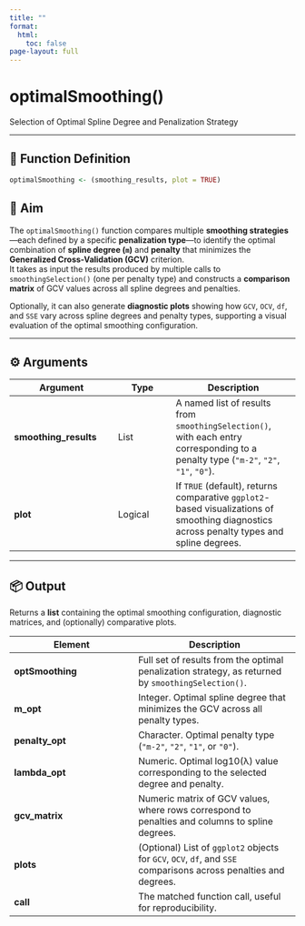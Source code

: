 ```yaml
---
title: ""
format:
  html:
    toc: false
page-layout: full
---
```

  
# optimalSmoothing()
  
Selection of Optimal Spline Degree and Penalization Strategy

---

## 🔹 Function Definition

```r
optimalSmoothing <- (smoothing_results, plot = TRUE)
```

## 🎯 Aim

The `optimalSmoothing()` function compares multiple **smoothing strategies**—each defined by a specific **penalization type**—to identify the optimal combination of **spline degree (`m`)** and **penalty** that minimizes the **Generalized Cross-Validation (GCV)** criterion.  
It takes as input the results produced by multiple calls to `smoothingSelection()` (one per penalty type) and constructs a **comparison matrix** of GCV values across all spline degrees and penalties.

Optionally, it can also generate **diagnostic plots** showing how `GCV`, `OCV`, `df`, and `SSE` vary across spline degrees and penalty types, supporting a visual evaluation of the optimal smoothing configuration.

---

## ⚙️ Arguments

| Argument | Type | Description |
|-----------|------|-------------|
| **smoothing_results** | List | A named list of results from `smoothingSelection()`, with each entry corresponding to a penalty type (`"m-2"`, `"2"`, `"1"`, `"0"`). |
| **plot** | Logical | If `TRUE` (default), returns comparative `ggplot2`-based visualizations of smoothing diagnostics across penalty types and spline degrees. |

---

## 📦 Output

Returns a **list** containing the optimal smoothing configuration, diagnostic matrices, and (optionally) comparative plots.

| Element | Description |
|----------|-------------|
| **optSmoothing** | Full set of results from the optimal penalization strategy, as returned by `smoothingSelection()`. |
| **m_opt** | Integer. Optimal spline degree that minimizes the GCV across all penalty types. |
| **penalty_opt** | Character. Optimal penalty type (`"m-2"`, `"2"`, `"1"`, or `"0"`). |
| **lambda_opt** | Numeric. Optimal log10(λ) value corresponding to the selected degree and penalty. |
| **gcv_matrix** | Numeric matrix of GCV values, where rows correspond to penalties and columns to spline degrees. |
| **plots** | (Optional) List of `ggplot2` objects for `GCV`, `OCV`, `df`, and `SSE` comparisons across penalties and degrees. |
| **call** | The matched function call, useful for reproducibility. |
